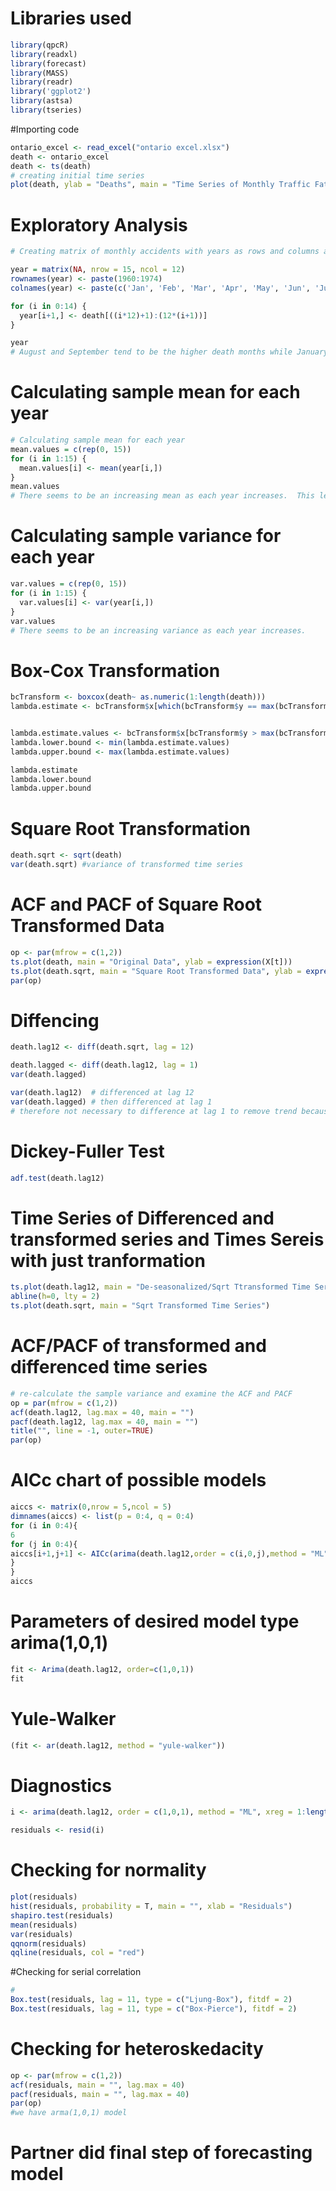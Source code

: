 
# Libraries used
```r
library(qpcR)
library(readxl)
library(forecast)
library(MASS)
library(readr)
library('ggplot2')
library(astsa)
library(tseries)
```
#Importing code
```r
ontario_excel <- read_excel("ontario excel.xlsx")
death <- ontario_excel
death <- ts(death)
# creating initial time series
plot(death, ylab = "Deaths", main = "Time Series of Monthly Traffic Fatalities in Ontario", col = "blue")
```
# Exploratory Analysis
```r
# Creating matrix of monthly accidents with years as rows and columns as months

year = matrix(NA, nrow = 15, ncol = 12)
rownames(year) <- paste(1960:1974)
colnames(year) <- paste(c('Jan', 'Feb', 'Mar', 'Apr', 'May', 'Jun', 'Jul', 'Aug', 'Sep', 'Oct', 'Nov', 'Dec'))

for (i in 0:14) {
  year[i+1,] <- death[((i*12)+1):(12*(i+1))]
}

year
# August and September tend to be the higher death months while January and February tend to be the lower death months.  This shows that there is a seasonal component to the time series.
```


# Calculating sample mean for each year
```r
# Calculating sample mean for each year
mean.values = c(rep(0, 15))
for (i in 1:15) {
  mean.values[i] <- mean(year[i,])
}
mean.values
# There seems to be an increasing mean as each year increases.  This leads us to believe that there is a trend in the time series.
```

# Calculating sample variance for each year
```r
var.values = c(rep(0, 15))
for (i in 1:15) {
  var.values[i] <- var(year[i,])
}
var.values
# There seems to be an increasing variance as each year increases.
```


# Box-Cox Transformation
```r
bcTransform <- boxcox(death~ as.numeric(1:length(death)))
lambda.estimate <- bcTransform$x[which(bcTransform$y == max(bcTransform$y))]


lambda.estimate.values <- bcTransform$x[bcTransform$y > max(bcTransform$y) - 1/2 * qchisq(.95,1)] # Values above 95% CI line
lambda.lower.bound <- min(lambda.estimate.values)
lambda.upper.bound <- max(lambda.estimate.values)

lambda.estimate
lambda.lower.bound
lambda.upper.bound

```
# Square Root Transformation
```r
death.sqrt <- sqrt(death)
var(death.sqrt) #variance of transformed time series
```

# ACF and PACF of Square Root Transformed Data
```r
op <- par(mfrow = c(1,2))
ts.plot(death, main = "Original Data", ylab = expression(X[t]))
ts.plot(death.sqrt, main = "Square Root Transformed Data", ylab = expression(Y[t]))
par(op)
```

# Diffencing
```r
death.lag12 <- diff(death.sqrt, lag = 12)

death.lagged <- diff(death.lag12, lag = 1) 
var(death.lagged)

var(death.lag12)  # differenced at lag 12
var(death.lagged) # then differenced at lag 1
# therefore not necessary to difference at lag 1 to remove trend because it increases variance
```
# Dickey-Fuller Test
```r
adf.test(death.lag12)
```

# Time Series of Differenced and transformed series and Times Sereis with just tranformation
```r
ts.plot(death.lag12, main = "De-seasonalized/Sqrt Ttransformed Time Series", ylab = expression(nabla^{12}~nabla~Y[t]))
abline(h=0, lty = 2)
ts.plot(death.sqrt, main = "Sqrt Transformed Time Series")
```

# ACF/PACF of transformed and differenced time series
```r
# re-calculate the sample variance and examine the ACF and PACF
op = par(mfrow = c(1,2))
acf(death.lag12, lag.max = 40, main = "")
pacf(death.lag12, lag.max = 40, main = "")
title("", line = -1, outer=TRUE)
par(op)
```


# AICc chart of possible models
```r
aiccs <- matrix(0,nrow = 5,ncol = 5)
dimnames(aiccs) <- list(p = 0:4, q = 0:4)
for (i in 0:4){
6
for (j in 0:4){
aiccs[i+1,j+1] <- AICc(arima(death.lag12,order = c(i,0,j),method = "ML"))
}
}
aiccs

```

# Parameters of desired model type arima(1,0,1)
```r
fit <- Arima(death.lag12, order=c(1,0,1))
fit
```


# Yule-Walker
```r
(fit <- ar(death.lag12, method = "yule-walker"))
```


# Diagnostics
```r
i <- arima(death.lag12, order = c(1,0,1), method = "ML", xreg = 1:length(death.lag12))

residuals <- resid(i)
```

# Checking for normality
```r
plot(residuals)
hist(residuals, probability = T, main = "", xlab = "Residuals")
shapiro.test(residuals)
mean(residuals)
var(residuals)
qqnorm(residuals)
qqline(residuals, col = "red")
```

#Checking for serial correlation
```r
#
Box.test(residuals, lag = 11, type = c("Ljung-Box"), fitdf = 2)
Box.test(residuals, lag = 11, type = c("Box-Pierce"), fitdf = 2)
```

# Checking for heteroskedacity
```r
op <- par(mfrow = c(1,2))
acf(residuals, main = "", lag.max = 40)
pacf(residuals, main = "", lag.max = 40)
par(op)
#we have arma(1,0,1) model
```

# Partner did final step of forecasting model
